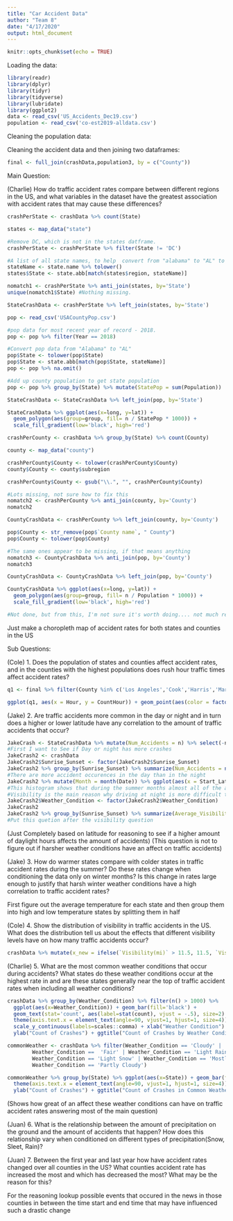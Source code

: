 ```yaml
---
title: "Car Accident Data"
author: "Team 8"
date: "4/17/2020"
output: html_document
---
```


```r
knitr::opts_chunk$set(echo = TRUE)
```

Loading the data:
```r
library(readr) 
library(dplyr)
library(tidyr)
library(tidyverse)
library(lubridate)
library(ggplot2)
data <- read_csv('US_Accidents_Dec19.csv')
population <- read_csv('co-est2019-alldata.csv')
```
Cleaning the population data:

Cleaning the accident data and then joining two dataframes:
```r
final <- full_join(crashData,population3, by = c("County"))
```

Main Question: 

(Charlie) How do traffic accident rates compare between different regions in the US, and what variables in the dataset have the greatest association with accident rates that may cause these differences?

```r
crashPerState <- crashData %>% count(State)

states <- map_data("state")

#Remove DC, which is not in the states datframe.
crashPerState <- crashPerState %>% filter(State != 'DC')

#A list of all state names, to help  convert from "alabama" to "AL" to match crashData format.
stateName <- state.name %>% tolower()
states$State <- state.abb[match(states$region, stateName)]

nomatch1 <- crashPerState %>% anti_join(states, by='State')
unique(nomatch1$State) #Nothing missing.

StateCrashData <- crashPerState %>% left_join(states, by='State')

pop <- read_csv('USACountyPop.csv')

#pop data for most recent year of record - 2018.
pop <- pop %>% filter(Year == 2018)

#Convert pop data from "Alabama" to "AL"
pop$State <- tolower(pop$State)
pop$State <- state.abb[match(pop$State, stateName)]
pop <- pop %>% na.omit()

#Add up county population to get state population
pop <- pop %>% group_by(State) %>% mutate(StatePop = sum(Population))

StateCrashData <- StateCrashData %>% left_join(pop, by='State')

StateCrashData %>% ggplot(aes(x=long, y=lat)) + 
  geom_polygon(aes(group=group, fill= n / StatePop * 1000)) + 
  scale_fill_gradient(low='black', high='red')

```

```r
crashPerCounty <- crashData %>% group_by(State) %>% count(County)

county <- map_data("county")

crashPerCounty$County <- tolower(crashPerCounty$County)
county$County <- county$subregion

crashPerCounty$County <- gsub("\\.", "", crashPerCounty$County)

#Lots missing, not sure how to fix this
nomatch2 <- crashPerCounty %>% anti_join(county, by='County')
nomatch2

CountyCrashData <- crashPerCounty %>% left_join(county, by='County')

pop$County <- str_remove(pop$`County name`, " County")
pop$County <- tolower(pop$County)

#The same ones appear to be missing, if that means anything
nomatch3 <- CountyCrashData %>% anti_join(pop, by='County')
nomatch3

CountyCrashData <- CountyCrashData %>% left_join(pop, by='County')

CountyCrashData %>% ggplot(aes(x=long, y=lat)) + 
  geom_polygon(aes(group=group, fill= n / Population * 1000)) + 
  scale_fill_gradient(low='black', high='red')

#Not done, but from this, I'm not sure it's worth doing.... not much red at all
```

Just make a choropleth map of accident rates for both states and counties in the US

Sub Questions:

(Cole) 1. Does the population of states and counties affect accident rates, and in the counties with the highest populations does rush hour traffic times affect accident rates?
 
```r
q1 <- final %>% filter(County %in% c('Los Angeles','Cook','Harris','Maricopa','San Diego')) %>% group_by(Hour,County) %>% mutate(CountHour = n())

ggplot(q1, aes(x = Hour, y = CountHour)) + geom_point(aes(color = factor(County))) + scale_y_continuous(breaks = seq(0, 6000, 1000),labels = function(x) format(x, scientific = FALSE)) + scale_x_continuous(breaks = seq(0, 23, 1)) + labs(title="Highest Populated County Accident Rates", x="Hour of Day", y="Number of Accidents",color="County")
```

(Jake) 2. Are traffic accidents more common in the day or night and in turn does a higher or lower latitude have any correlation to the amount of traffic accidents that occur?

```r
JakeCrash <- StateCrashData %>% mutate(Num_Accidents = n) %>% select(-n, -subregion)
#First I want to See if Day or night has more crashes
JakeCrash2 <- crashData
JakeCrash2$Sunrise_Sunset <- factor(JakeCrash2$Sunrise_Sunset)
JakeCrash2 %>% group_by(Sunrise_Sunset) %>% summarize(Num_Accidents = n()) %>% ggplot(aes(x = Sunrise_Sunset, y =Num_Accidents)) + geom_bar(stat= 'identity', fill = "blue4") + geom_text(aes(label = Num_Accidents), colour = "Black", vjust = 0) + ggtitle("Number of Accidents Day vs. Night") + xlab("Time of Day") + ylab("Number of Accidents")
#There are more accident occurences in the day than in the night
JakeCrash2 %>% mutate(Month = month(Date)) %>% ggplot(aes(x = Start_Lat, fill = Sunrise_Sunset)) + geom_histogram(position = "fill",bindwith = 1.5) + facet_wrap(~Month) + ggtitle("Distribution of Number of Accidents by Latittude Faceted by Month") + xlab("Latittude") + ylab("Number of Accidents") + labs(fill = "Time of Day")
#This histogram shows that during the summer months almost all of the accidents happen during the day yet during the winter months they almost are half of the proportion of all accidents that happen. This is because daylight hours decrease during the winter. One trend in this histogram is also the fact that especially during the winter months generally as you increase in lattitude so does the proportion of night accidents the reasoning for this is as your lattitude increases daylight hours during the winter decrease more and more as you go up so its makes sense that they would be represented more heavily during the winter months. More people are forced to drive in the nighttime because not as much daylight and even though our data says more accidents occur in the daylight there are probably underlying variables that are affecting this such as sleep habits and people not wanting to drive at night. Yet eexpecially in northern regions people are forced to drive at night as the number of daylight hours decreses.
#Visibility is the main reason why driving at night is more difficult than in the day in actuality.
JakeCrash2$Weather_Condition <- factor(JakeCrash2$Weather_Condition)
JakeCrash2
JakeCrash2 %>% group_by(Sunrise_Sunset) %>% summarize(Average_Visibility = mean(`Visibility(mi)`))
#Put this quetion after the visibility question
```

(Just Completely based on latitude for reasoning to see if a higher amount of daylight hours affects the amount of accidents)
(This question is not to figure out if harsher weather conditions have an affect on traffic accidents)


(Jake) 3. How do warmer states compare with colder states in traffic accident rates during the summer? Do these rates change when conditioning the data only on winter months? Is this change in rates large enough to justify that harsh winter weather conditions have a high correlation to traffic accident rates?

First figure out the average temperature for each state and then group them into high and low temperature states by splitting them in half

(Cole) 4. Show the distribution of visibility in traffic accidents in the US. What does the distribution tell us about the effects that different visibility levels have on how many traffic accidents occur?

```r
crashData %>% mutate(x_new = ifelse(`Visibility(mi)` > 11.5, 11.5, `Visibility(mi)`)) %>% ggplot(aes(x_new)) + geom_histogram(binwidth = 1, col = "black", fill = "cornflowerblue") + scale_y_continuous(breaks = seq(0, 600000, 100000),labels = function(x) format(x, scientific = FALSE)) + scale_x_continuous(breaks = seq(0, 11, 1)) + labs(title="Distribution of Visibility in Traffic Accidents in the US",x="Visibility in Miles",y="Number of Accidents")
```

(Charlie) 5. What are the most common weather conditions that occur during accidents? What states do these weather conditions occur at the highest rate in and are these states generally near the top of traffic accident rates when including all weather conditions?

```r
crashData %>% group_by(Weather_Condition) %>% filter(n() > 1000) %>%
  ggplot(aes(x=Weather_Condition)) + geom_bar(fill='black') + 
  geom_text(stat='count', aes(label=stat(count), vjust = -.5), size=2) + 
  theme(axis.text.x = element_text(angle=90, vjust=1, hjust=1, size=4)) + 
  scale_y_continuous(labels=scales::comma) + xlab("Weather Condition") + 
  ylab("Count of Crashes") + ggtitle("Count of Crashes by Weather Condition")
```

```r
commonWeather <- crashData %>% filter(Weather_Condition == 'Cloudy' |
        Weather_Condition ==  'Fair' | Weather_Condition == 'Light Rain' | 
        Weather_Condition == 'Light Snow' | Weather_Condition == 'Mostly Cloudy' |
        Weather_Condition == 'Partly Cloudy')

commonWeather %>% group_by(State) %>% ggplot(aes(x=State)) + geom_bar(fill='black') + 
  theme(axis.text.x = element_text(angle=90, vjust=1, hjust=1, size=4)) + 
  ylab("Count of Crashes") + ggtitle("Count of Crashes in Common Weather Conditions by State")
```

(Shows how great of an affect these weather conditions can have on traffic accident rates answering most of the main question)

(Juan) 6. What is the relationship between the amount of precipitation on the ground and the amount of accidents that happen? How does this relationship vary when conditioned on different types of precipitation(Snow, Sleet, Rain)?


(Juan) 7. Between the first year and last year how have accident rates changed over all counties in the US? What counties accident rate has increased the most and which has decreased the most? What may be the reason for this?

For the reasoning lookup possible events that occured in the news in those counties in between the time start and end time that may have influenced such a drastic change











